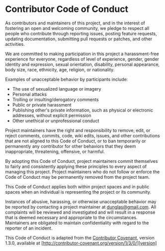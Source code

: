 # Contributor Code of Conduct

As contributors and maintainers of this project, and in the interest of
fostering an open and welcoming community, we pledge to respect all people who
contribute through reporting issues, posting feature requests, updating
documentation, submitting pull requests or patches, and other activities.

We are committed to making participation in this project a harassment-free
experience for everyone, regardless of level of experience, gender, gender
identity and expression, sexual orientation, disability, personal appearance,
body size, race, ethnicity, age, religion, or nationality.

Examples of unacceptable behavior by participants include:

- The use of sexualized language or imagery
- Personal attacks
- Trolling or insulting/derogatory comments
- Public or private harassment
- Publishing other's private information, such as physical or electronic
  addresses, without explicit permission
- Other unethical or unprofessional conduct

Project maintainers have the right and responsibility to remove, edit, or
reject comments, commits, code, wiki edits, issues, and other contributions
that are not aligned to this Code of Conduct, or to ban temporarily or
permanently any contributor for other behaviors that they deem inappropriate,
threatening, offensive, or harmful.

By adopting this Code of Conduct, project maintainers commit themselves to
fairly and consistently applying these principles to every aspect of managing
this project. Project maintainers who do not follow or enforce the Code of
Conduct may be permanently removed from the project team.

This Code of Conduct applies both within project spaces and in public spaces
when an individual is representing the project or its community.

Instances of abusive, harassing, or otherwise unacceptable behavior may be
reported by contacting a project maintainer at dunglas@gmail.com. All
complaints will be reviewed and investigated and will result in a response that
is deemed necessary and appropriate to the circumstances. Maintainers are
obligated to maintain confidentiality with regard to the reporter of an
incident.

This Code of Conduct is adapted from the [Contributor Covenant][homepage],
version 1.3.0, available at
[http://contributor-covenant.org/version/1/3/0/][version]

[homepage]: http://contributor-covenant.org
[version]: http://contributor-covenant.org/version/1/3/0/
